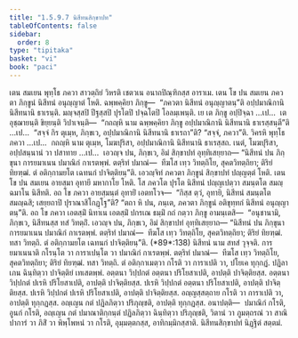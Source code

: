 ```yaml
---
title: "1.5.9.7 นิสีทนสิกฺขาปท"
tableOfContents: false
sidebar:
  order: 8
type: "tipitaka"
basket: "vi"
book: "paci"
---
```



<DynamicBreadcrumb />

<Division number="531" book="paci">

<Paragraph number="1555" book="paci">
เตน สมเยน พุทฺโธ ภควา สาวตฺถิยํ วิหรติ เชตวเน อนาถปิณฺฑิกสฺส อาราเม. เตน โข ปน สมเยน ภควตา ภิกฺขูนํ นิสีทนํ อนุญฺญาตํ โหติ. ฉพฺพคฺคิยา ภิกฺขู—  “ภควตา นิสีทนํ อนุญฺญาตนฺ”ติ อปฺปมาณิกานิ นิสีทนานิ ธาเรนฺติ. มญฺจสฺสปิ ปีฐสฺสปิ ปุรโตปิ ปจฺฉโตปิ โอลมฺเพนฺติ.
</Paragraph>

<Paragraph number="1556" book="paci">
เย เต ภิกฺขู อปฺปิจฺฉา …เป…  เต อุชฺฌายนฺติ ขิยฺยนฺติ วิปาเจนฺติ—  “กถญฺหิ นาม ฉพฺพคฺคิยา ภิกฺขู อปฺปมาณิกานิ นิสีทนานิ ธาเรสฺสนฺตี”ติ …เป…  “สจฺจํ กิร ตุเมฺห, ภิกฺขเว, อปฺปมาณิกานิ นิสีทนานิ ธาเรถา”ติ? “สจฺจํ, ภควา”ติ. วิครหิ พุทฺโธ ภควา …เป…  กถญฺหิ นาม ตุเมฺห, โมฆปุริสา, อปฺปมาณิกานิ นิสีทนานิ ธาเรสฺสถ. เนตํ, โมฆปุริสา, อปฺปสนฺนานํ วา ปสาทาย …เป…  เอวญฺจ ปน, ภิกฺขเว, อิมํ สิกฺขาปทํ อุทฺทิเสยฺยาถ—
</Paragraph>

<Paragraph number="1557" book="paci">
<Emphasis>“นิสีทนํ ปน ภิกฺขุนา การยมาเนน ปมาณิกํ กาเรตพฺพํ. ตตฺริทํ ปมาณํ—  ทีฆโส เทฺว วิทตฺถิโย, สุคตวิทตฺถิยา; ติริยํ ทิยฑฺฒํ. ตํ อติกฺกามยโต เฉทนกํ ปาจิตฺติยนฺ”</Emphasis>ติ.
</Paragraph>

<Paragraph number="1558" book="paci">
เอวญฺจิทํ ภควตา ภิกฺขูนํ สิกฺขาปทํ ปญฺญตฺตํ โหติ.
</Paragraph>

</Division>
<Division number="532" book="paci">

<Paragraph number="1559" book="paci">
เตน โข ปน สมเยน อายสฺมา อุทายี มหากาโย โหติ. โส ภควโต ปุรโต นิสีทนํ ปญฺญเปตฺวา สมนฺตโต สมญฺฉมาโน นิสีทติ. อถ โข ภควา อายสฺมนฺตํ อุทายิํ เอตทโวจ—  “กิสฺส ตฺวํ, อุทายิ, นิสีทนํ สมนฺตโต สมญฺฉสิ; เสยฺยถาปิ ปุราณาสิโกฏฺโฐ”ติ? “ตถา หิ ปน, ภนฺเต, ภควตา ภิกฺขูนํ อติขุทฺทกํ นิสีทนํ อนุญฺญาตนฺ”ติ. อถ โข ภควา เอตสฺมิํ นิทาเน เอตสฺมิํ ปกรเณ ธมฺมิํ กถํ กตฺวา ภิกฺขู อามนฺเตสิ—  “อนุชานามิ, ภิกฺขเว, นิสีทนสฺส ทสํ วิทตฺถิํ. เอวญฺจ ปน, ภิกฺขเว, อิมํ สิกฺขาปทํ อุทฺทิเสยฺยาถ—
</Paragraph>

</Division>
<Division number="533" book="paci">

<Paragraph number="1560" book="paci">
<Emphasis>“นิสีทนํ ปน ภิกฺขุนา การยมาเนน ปมาณิกํ กาเรตพฺพํ. ตตฺริทํ ปมาณํ—  ทีฆโส เทฺว วิทตฺถิโย, สุคตวิทตฺถิยา; ติริยํ ทิยฑฺฒํ. ทสา วิทตฺถิ. ตํ อติกฺกามยโต เฉทนกํ ปาจิตฺติยนฺ”</Emphasis>ติ. (*89*:<Emphasis>138</Emphasis>)
</Paragraph>

</Division>
<Division number="534" book="paci">

<Paragraph number="1561" book="paci">
<Emphasis>นิสีทนํ</Emphasis> นาม สทสํ วุจฺจติ.
</Paragraph>

<Paragraph number="1562" book="paci">
<Emphasis>การยมาเนนา</Emphasis>ติ กโรนฺโต วา การาเปนฺโต วา ปมาณิกํ กาเรตพฺพํ. ตตฺริทํ ปมาณํ—  ทีฆโส เทฺว วิทตฺถิโย, สุคตวิทตฺถิยา; ติริยํ ทิยฑฺฒํ. ทสา วิทตฺถิ. ตํ อติกฺกาเมตฺวา กโรติ วา การาเปติ วา, ปโยเค ทุกฺกฏํ. ปฏิลาเภน ฉินฺทิตฺวา ปาจิตฺติยํ เทเสตพฺพํ.
</Paragraph>

</Division>
<Division number="535" book="paci">

<Paragraph number="1563" book="paci">
อตฺตนา วิปฺปกตํ อตฺตนา ปริโยสาเปติ, อาปตฺติ ปาจิตฺติยสฺส. อตฺตนา วิปฺปกตํ ปเรหิ ปริโยสาเปติ, อาปตฺติ ปาจิตฺติยสฺส. ปเรหิ วิปฺปกตํ อตฺตนา ปริโยสาเปติ, อาปตฺติ ปาจิตฺติยสฺส. ปเรหิ วิปฺปกตํ ปเรหิ ปริโยสาเปติ, อาปตฺติ ปาจิตฺติยสฺส.
</Paragraph>

<Paragraph number="1564" book="paci">
อญฺญสฺสตฺถาย กโรติ วา การาเปติ วา, อาปตฺติ ทุกฺกฏสฺส. อญฺเญน กตํ ปฏิลภิตฺวา ปริภุญฺชติ, อาปตฺติ ทุกฺกฏสฺส.
</Paragraph>

</Division>
<Division number="536" book="paci">

<Paragraph number="1565" book="paci">
อนาปตฺติ—  ปมาณิกํ กโรติ, อูนกํ กโรติ, อญฺเญน กตํ ปมาณาติกฺกนฺตํ ปฏิลภิตฺวา ฉินฺทิตฺวา ปริภุญฺชติ, วิตานํ วา ภูมตฺถรณํ วา สาณิปาการํ วา ภิสิํ วา พิพฺโพหนํ วา กโรติ, อุมฺมตฺตกสฺส, อาทิกมฺมิกสฺสาติ.

</Paragraph>
</Division>

<Paragraph number="1566" type="center" book="paci">
นิสีทนสิกฺขาปทํ นิฏฺฐิตํ สตฺตมํ.
</Paragraph>